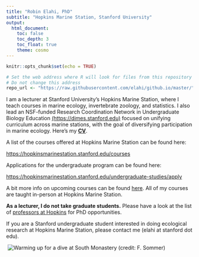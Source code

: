 ```yaml
---
title: "Robin Elahi, PhD"
subtitle: "Hopkins Marine Station, Stanford University"
output: 
  html_document: 
    toc: false
    toc_depth: 3
    toc_float: true
    theme: cosmo
---
```


```r
knitr::opts_chunk$set(echo = TRUE)

# Set the web address where R will look for files from this repository
# Do not change this address
repo_url <- "https://raw.githubusercontent.com/elahi/github.io/master/"
```

I am a lecturer at Stanford University's Hopkins Marine Station, where I teach courses in marine ecology, invertebrate zoology, and statistics. I also lead an NSF-funded Research Coordination Network in Undergraduate Biology Education [(https://dimes.stanford.edu)](https://dimes.stanford.edu) focused on unifying curriculum across marine stations, with the goal of diversifying participation in marine ecology. Here's my [**CV**](/cv/Elahi_CV_long_221110.pdf).

A list of the courses offered at Hopkins Marine Station can be found here:

<https://hopkinsmarinestation.stanford.edu/courses>

Applications for the undergraduate program can be found here:

<https://hopkinsmarinestation.stanford.edu/undergraduate-studies/apply>

A bit more info on upcoming courses can be found [here](https://elahi.github.io/teaching.html). All of my courses are taught in-person at Hopkins Marine Station.

**As a lecturer, I do not take graduate students.** Please have a look at the list of [professors at Hopkins](https://hopkinsmarinestation.stanford.edu/people/faculty) for PhD opportunities.

If you are a Stanford undergraduate student interested in doing ecological research at Hopkins Marine Station, please contact me (elahi at stanford dot edu).

 ![Warming up for a dive at South Monastery (credit: F. Sommer)](images/IMG_4084_sommer.JPG)
